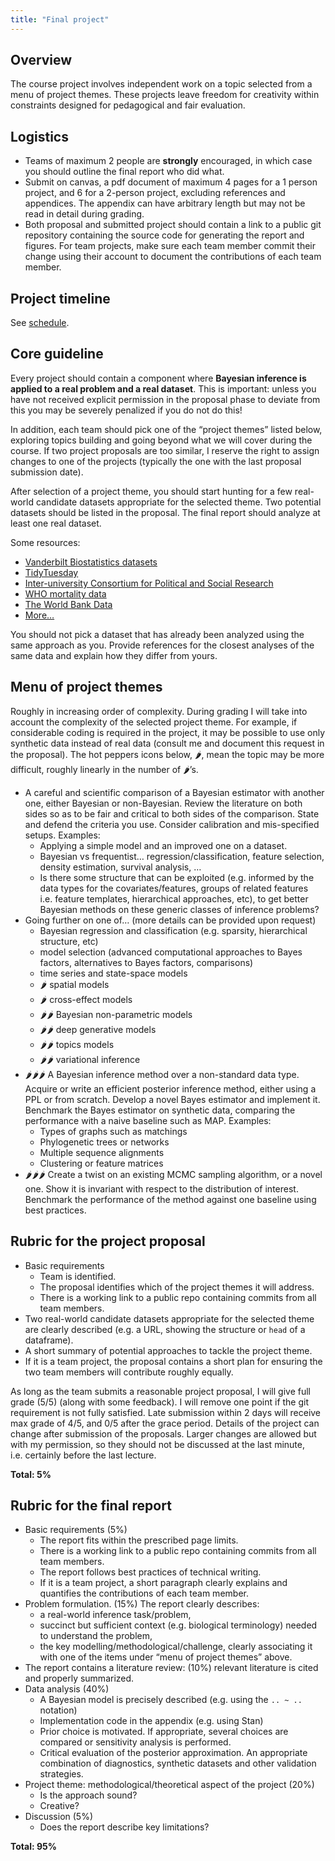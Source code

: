 ```yaml
---
title: "Final project"
---
```



## Overview

The course project involves independent work on a topic selected from a menu of project themes. These projects leave freedom for creativity within constraints designed for pedagogical and fair evaluation.

## Logistics

-   Teams of maximum 2 people are **strongly** encouraged, in which case you should outline the final report who did what. 
-   Submit on canvas, a pdf document of maximum 4 pages for a 1 person project, and 6 for a 2-person project, excluding references and appendices. The appendix can have arbitrary length but may not be read in detail during grading. 
-   Both proposal and submitted project should contain a link to a public git repository containing the source code for generating the report and figures. For team projects, make sure each team member commit their change using their account to document the contributions of each team member.

## Project timeline

See [schedule](schedule.qmd).

## Core guideline

Every project should contain a component where **Bayesian inference is applied to a real problem and a real dataset**.
This is important: unless you have not received explicit permission in the proposal phase to deviate from this you may be severely penalized if you do not do this!

In addition, each team should pick one of the "project themes" listed below, exploring topics building and going beyond what we will cover during the course. If two project proposals are too similar, I reserve the right to assign changes to one of the projects (typically the one with the last proposal submission date).

After selection of a project theme, you should start hunting for a few real-world candidate datasets appropriate for the selected theme. Two potential datasets should be listed in the proposal. The final report should analyze at least one real dataset.

Some resources:

-   [Vanderbilt Biostatistics datasets](https://hbiostat.org/data/)
-   [TidyTuesday](https://github.com/rfordatascience/tidytuesday)
-   [Inter-university Consortium for Political and Social Research](https://www.icpsr.umich.edu/web/pages/ICPSR/index.html)
-   [WHO mortality data](https://platform.who.int/mortality/themes/theme-details/topics/indicator-groups/indicator-group-details/MDB/road-traffic-accidents)
-   [The World Bank Data](https://data.worldbank.org/)
-   [More...](https://github.com/awesomedata/awesome-public-datasets)

You should not pick a dataset that has already been analyzed using the same approach as you. Provide references for the closest analyses of the same data and explain how they differ from yours.

## Menu of project themes

Roughly in increasing order of complexity. During grading I will take into account the complexity of the selected project theme. For example, if considerable coding is required in the project, it may be possible to use only synthetic data instead of real data (consult me and document this request in the proposal). The hot peppers icons below, 🌶, mean the topic may be more difficult, roughly linearly in the number of 🌶's. 

-   A careful and scientific comparison of a Bayesian estimator with another one, either Bayesian or non-Bayesian. Review the literature on both sides so as to be fair and critical to both sides of the comparison. State and defend the criteria you use. Consider calibration and mis-specified setups. Examples:
    -   Applying a simple model and an improved one on a dataset.
    -   Bayesian vs frequentist... regression/classification, feature selection, density estimation, survival analysis, ...
    -   Is there some structure that can be exploited (e.g. informed by the data types for the covariates/features, groups of related features i.e. feature templates, hierarchical approaches, etc), to get better Bayesian methods on these generic classes of inference problems?
-   Going further on one of... (more details can be provided upon request)
    -   Bayesian regression and classification (e.g. sparsity, hierarchical structure, etc)
    -   model selection (advanced computational approaches to Bayes factors, alternatives to Bayes factors, comparisons)
    -   time series and state-space models
    -   🌶 spatial models
    -   🌶 cross-effect models
    -   🌶🌶 Bayesian non-parametric models
    -   🌶🌶 deep generative models
    -   🌶🌶 topics models
    -   🌶🌶 variational inference
-   🌶🌶🌶️ A Bayesian inference method over a non-standard data type. Acquire or write an efficient posterior inference method, either using a PPL or from scratch. Develop a novel Bayes estimator and implement it. Benchmark the Bayes estimator on synthetic data, comparing the performance with a naive baseline such as MAP. Examples:
    -   Types of graphs such as matchings
    -   Phylogenetic trees or networks
    -   Multiple sequence alignments
    -   Clustering or feature matrices
-   🌶🌶🌶 Create a twist on an existing MCMC sampling algorithm, or a novel one. Show it is invariant with respect to the distribution of interest. Benchmark the performance of the method against one baseline using best practices.

## Rubric for the project proposal

-   Basic requirements
    -   Team is identified.
    -   The proposal identifies which of the project themes it will address.
    -   There is a working link to a public repo containing commits from all team members. 
-   Two real-world candidate datasets appropriate for the selected theme are clearly described (e.g. a URL, showing the structure or `head` of a dataframe).
-   A short summary of potential approaches to tackle the project theme.
-   If it is a team project, the proposal contains a short plan for ensuring the two team members will contribute roughly equally.

As long as the team submits a reasonable project proposal, I will give full grade (5/5) (along with some feedback). I will remove one point if the git requirement is not fully satisfied. Late submission within 2 days will receive max grade of 4/5, and 0/5 after the grace period. Details of the project can change after submission of the proposals. Larger changes are allowed but with my permission, so they should not be discussed at the last minute, i.e. certainly before the last lecture.

**Total: 5%**

## Rubric for the final report

-   Basic requirements (5%)
    -   The report fits within the prescribed page limits.
    -   There is a working link to a public repo containing commits from all team members. 
    -   The report follows best practices of technical writing.
    -   If it is a team project, a short paragraph clearly explains and quantifies the contributions of each team member.
-   Problem formulation. (15%) The report clearly describes:
    -   a real-world inference task/problem,
    -   succinct but sufficient context (e.g. biological terminology) needed to understand the problem,
    -   the key modelling/methodological/challenge, clearly associating it with one of the items under "menu of project themes" above.
-   The report contains a literature review: (10%) relevant literature is cited and properly summarized.
-   Data analysis (40%)
    -   A Bayesian model is precisely described (e.g. using the `.. ~ ..` notation)
    -   Implementation code in the appendix (e.g. using Stan)
    -   Prior choice is motivated. If appropriate, several choices are compared or sensitivity analysis is performed.
    -   Critical evaluation of the posterior approximation. An appropriate combination of diagnostics, synthetic datasets and other validation strategies.
-   Project theme: methodological/theoretical aspect of the project (20%)
    -   Is the approach sound?
    -   Creative?
-   Discussion (5%)
    -   Does the report describe key limitations?

**Total: 95%**


